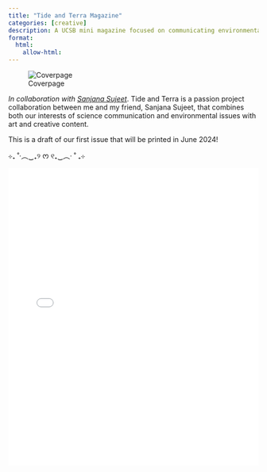 ```yaml
---
title: "Tide and Terra Magazine"
categories: [creative]
description: A UCSB mini magazine focused on communicating environmental topics -- *by students, from students*.
format: 
  html:
    allow-html:
---
```


![Coverpage](/images/1%20(1).png)

*In collaboration with [Sanjana Sujeet](https://sanjanasujeet.github.io/)*. Tide and Terra is a passion project collaboration between me and my friend, Sanjana Sujeet, that combines both our interests of science communication and environmental issues with art and creative content.

This is a draft of our first issue that will be printed in June 2024!

⊹₊ ˚‧︵‿₊୨ ᰔ ୧₊‿︵‧ ˚ ₊⊹

<iframe src="projectpage/VerFTnT.pdf" width="100%" height="600px" style="border: none;">

This browser does not support PDFs. Please download the file:

<a href="projectpage/VerFTnT.pdf">Download PDF</a>.

<iframe>

This project is currently being funded by the [ELI Program](https://eli.ucsb.edu/). *Website coming soon..*
